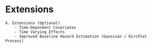 # Extensions
```
6. Extensions (Optional)
	- Time-Dependent Covariates
	- Time Varying Effects
	- Improved Baseline Hazard Estimation (Gaussian / Dirchlet Process)
```
